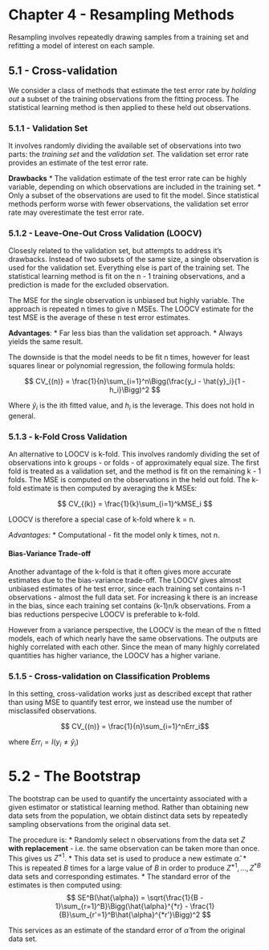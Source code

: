 # Chapter 4 - Resampling Methods

Resampling involves repeatedly drawing samples from a training set and refitting a model of interest on each sample.

## 5.1 - Cross-validation

We consider a class of methods that estimate the test error rate by *holding out* a subset of the training observations from the fitting process. The statistical learning method is then applied to these held out observations.

### 5.1.1 - Validation Set

It involves randomly dividing the available set of observations into two parts: the *training set* and the *validation set*. The validation set error rate provides an estimate of the test error rate.

**Drawbacks**
* The validation estimate of the test error rate can be highly variable, depending on which observations are included in the training set.
* Only a subset of the observations are used to fit the model. Since statistical methods perform worse with fewer observations, the validation set error rate may overestimate the test error rate.

### 5.1.2 - Leave-One-Out Cross Validation (LOOCV)

Closesly related to the validation set, but attempts to address it's drawbacks. Instead of two subsets of the same size, a single observation is used for the validation set. Everything else is part of the training set. The statistical learning method is fit on the n - 1 training observations, and a prediction is made for the excluded observation.

The MSE for the single observation is unbiased but highly variable. The approach is repeated n times to give n MSEs. The LOOCV estimate for the test MSE is the average of these n test error estimates.

**Advantages**:
* Far less bias than the validation set approach.
* Always yields the same result.

The downside is that the model needs to be fit n times, however for least squares linear or polynomial regression, the following formula holds:

$$ CV_{(n)} = \frac{1}{n}\sum_{i=1}^n\Bigg(\frac{y_i - \hat{y}_i}{1 - h_i}\Bigg)^2 $$

Where $\hat{y}_i$ is the ith fitted value, and $h_i$ is the leverage. This does not hold in general.

### 5.1.3 - k-Fold Cross Validation

An alternative to LOOCV is k-fold. This involves randomly dividing the set of observations into k groups - or folds - of approximately equal size. The first fold is treated as a validation set, and the method is fit on the remaining k - 1 folds. The MSE is computed on the observations in the held out fold. The k-fold estimate is then computed by averaging the k MSEs:

$$ CV_{(k)} = \frac{1}{k}\sum_{i=1}^kMSE_i $$

LOOCV is therefore a special case of k-fold where k = n.

*Advantages:*
* Computational - fit the model only k times, not n.

#### Bias-Variance Trade-off

Another advantage of the k-fold is that it often gives more accurate estimates due to the bias-variance trade-off. The LOOCV gives almost unbiased estimates of he test error, since each training set contains n-1 observations - almost the full data set. For increasing k there is an increase in the bias, since each training set contains (k-1)n/k observations. From a bias reductions perspecive LOOCV is preferable to k-fold.

However from a variance perspective, the LOOCV is the mean of the n fitted models, each of which nearly have the same observations. The outputs are highly correlated with each other. Since the mean of many highly correlated quantities has higher variance, the LOOCV has a higher variane.

### 5.1.5 - Cross-validation on Classification Problems

In this setting, cross-validation works just as described except that rather than using MSE to quantify test error, we instead use the number of misclassifed observations.

$$ CV_{(n)} = \frac{1}{n}\sum_{i=1}^nErr_i$$

where $Err_i = I(y_i \neq \hat{y}_i)$

# 5.2 - The Bootstrap

The bootstrap can be used to quantify the uncertainty associated with a given estimator or statistical learning method. Rather than obtaining new data sets from the population, we obtain distinct data sets by repeatedly sampling observations from the original data set.

The procedure is:
* Randomly select n observations from the data set $Z$ **with replacement** - i.e. the same observation can be taken more than once. This gives us $Z^{*1}$.
* This data set is used to produce a new estimate $\hat{\alpha}$.
* This is repeated $B$ times for a large value of $B$ in order to produce $Z^{*1},\ldots,Z^{*B}$ data sets and corresponding estimates.
* The standard error of the estimates is then computed using:
  $$ SE^B(\hat{\alpha}) = \sqrt{\frac{1}{B - 1}\sum_{r=1}^B}\Bigg(\hat{\alpha}^{*r} - \frac{1}{B}\sum_{r'=1}^B\hat{\alpha}^{*r'}\Bigg)^2 $$

This services as an estimate of the standard error of $\hat{\alpha}$ from the original data set.
